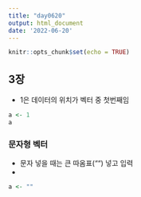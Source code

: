 ```yaml
---
title: "day0620"
output: html_document
date: '2022-06-20'
---
```


```r
knitr::opts_chunk$set(echo = TRUE)
```

## 3장
- 1은 데이터의 위치가 벡터 중 첫번째임

```r
a <- 1
a
```

### 문자형 벡터
- 문자 넣을 때는 큰 따옴표("") 넣고 입력
-
```r
a <- ""
```


